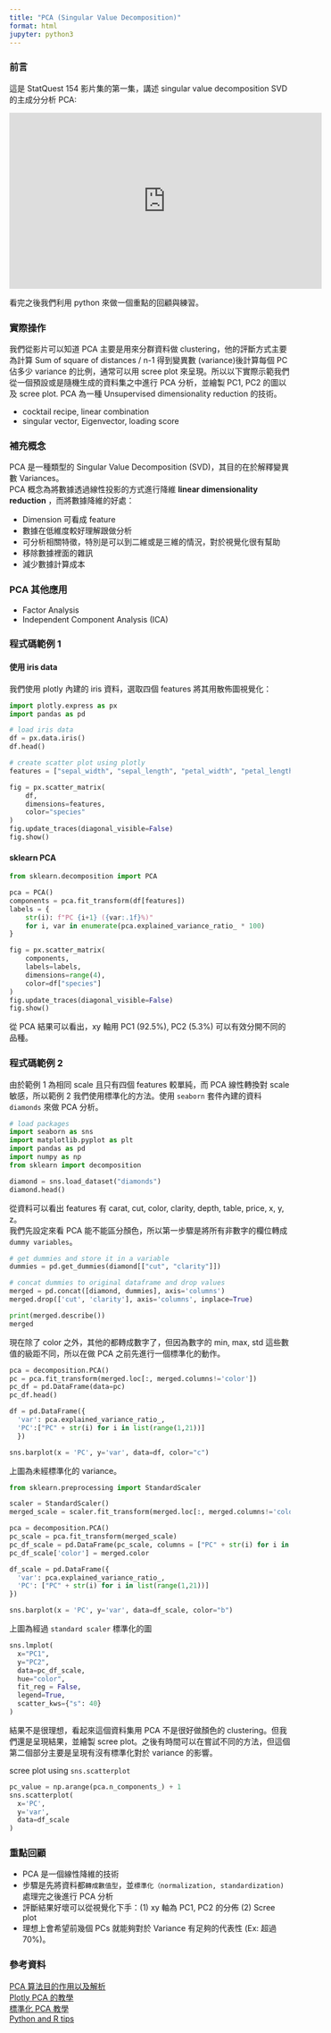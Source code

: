 ```yaml
---
title: "PCA (Singular Value Decomposition)"
format: html
jupyter: python3
---
```

### 前言

這是 StatQuest  154 影片集的第一集，講述 singular value decomposition SVD 的主成分分析 PCA:

<iframe width="560" height="315" src="https://www.youtube.com/embed/FgakZw6K1QQ" title="YouTube video player" frameborder="0" allow="accelerometer; autoplay; clipboard-write; encrypted-media; gyroscope; picture-in-picture" allowfullscreen></iframe>

看完之後我們利用 python 來做一個重點的回顧與練習。

### 實際操作  
我們從影片可以知道 PCA 主要是用來分群資料做 clustering，他的評斷方式主要為計算 Sum of square of distances / n-1 得到變異數 (variance)後計算每個 PC 佔多少 variance 的比例，通常可以用 scree plot 來呈現。所以以下實際示範我們從一個預設或是隨機生成的資料集之中進行 PCA 分析，並繪製 PC1, PC2 的圖以及 scree plot. PCA 為一種 Unsupervised dimensionality reduction 的技術。

- cocktail recipe, linear combination
- singular vector, Eigenvector, loading score  

### 補充概念
PCA 是一種類型的 Singular Value Decomposition (SVD)，其目的在於解釋變異數 Variances。  
PCA 概念為將數據透過線性投影的方式進行降維 **linear dimensionality reduction** ，而將數據降維的好處：

- Dimension 可看成 feature
- 數據在低維度較好理解跟做分析
- 可分析相關特徵，特別是可以到二維或是三維的情況，對於視覺化很有幫助
- 移除數據裡面的雜訊
- 減少數據計算成本

### PCA 其他應用
- Factor Analysis
- Independent Component Analysis (ICA)

### 程式碼範例 1 
####  使用 iris data
我們使用 plotly 內建的 iris 資料，選取四個 features 將其用散佈圖視覺化：
```python
import plotly.express as px
import pandas as pd

# load iris data
df = px.data.iris()
df.head()
```

```python
# create scatter plot using plotly
features = ["sepal_width", "sepal_length", "petal_width", "petal_length"]

fig = px.scatter_matrix(
    df,
    dimensions=features,
    color="species"
)
fig.update_traces(diagonal_visible=False)
fig.show()

```

#### sklearn PCA
```python
from sklearn.decomposition import PCA

pca = PCA()
components = pca.fit_transform(df[features])
labels = {
    str(i): f"PC {i+1} ({var:.1f}%)"
    for i, var in enumerate(pca.explained_variance_ratio_ * 100)
}

fig = px.scatter_matrix(
    components,
    labels=labels,
    dimensions=range(4),
    color=df["species"]
)
fig.update_traces(diagonal_visible=False)
fig.show()
```



從 PCA 結果可以看出，xy 軸用 PC1 (92.5%), PC2 (5.3%) 可以有效分開不同的品種。

### 程式碼範例 2
由於範例 1 為相同 scale 且只有四個 features 較單純，而 PCA 線性轉換對 scale 敏感，所以範例 2 我們使用標準化的方法。使用 `seaborn` 套件內建的資料 `diamonds` 來做 PCA 分析。

```python
# load packages
import seaborn as sns
import matplotlib.pyplot as plt
import pandas as pd
import numpy as np
from sklearn import decomposition

diamond = sns.load_dataset("diamonds")
diamond.head()
```
從資料可以看出 features 有 carat, cut, color, clarity, depth, table, price, x, y, z。  
我們先設定來看 PCA 能不能區分顏色，所以第一步驟是將所有非數字的欄位轉成 `dummy variables `。

```python
# get dummies and store it in a variable
dummies = pd.get_dummies(diamond[["cut", "clarity"]])

# concat dummies to original dataframe and drop values
merged = pd.concat([diamond, dummies], axis='columns')
merged.drop(['cut', 'clarity'], axis='columns', inplace=True)

print(merged.describe())
merged
```

現在除了 color 之外，其他的都轉成數字了，但因為數字的 min, max, std 這些數值的級距不同，所以在做 PCA 之前先進行一個標準化的動作。
```python
pca = decomposition.PCA()
pc = pca.fit_transform(merged.loc[:, merged.columns!='color'])
pc_df = pd.DataFrame(data=pc)
pc_df.head()

df = pd.DataFrame({
  'var': pca.explained_variance_ratio_,
  'PC':["PC" + str(i) for i in list(range(1,21))]
  })

sns.barplot(x = 'PC', y='var', data=df, color="c")
```

上圖為未經標準化的 variance。

```python
from sklearn.preprocessing import StandardScaler

scaler = StandardScaler()
merged_scale = scaler.fit_transform(merged.loc[:, merged.columns!='color'])

pca = decomposition.PCA()
pc_scale = pca.fit_transform(merged_scale)
pc_df_scale = pd.DataFrame(pc_scale, columns = ["PC" + str(i) for i in list(range(1,21))])
pc_df_scale['color'] = merged.color

df_scale = pd.DataFrame({
  'var': pca.explained_variance_ratio_,
  'PC': ["PC" + str(i) for i in list(range(1,21))]
})

sns.barplot(x = 'PC', y='var', data=df_scale, color="b")
```

上圖為經過 `standard scaler` 標準化的圖

```python
sns.lmplot(
  x="PC1",
  y="PC2",
  data=pc_df_scale,
  hue="color",
  fit_reg = False,
  legend=True,
  scatter_kws={"s": 40}
)
```

結果不是很理想，看起來這個資料集用 PCA 不是很好做顏色的 clustering。但我們還是呈現結果，並繪製 scree plot。之後有時間可以在嘗試不同的方法，但這個第二個部分主要是呈現有沒有標準化對於 variance 的影響。

scree plot using `sns.scatterplot`
```python
pc_value = np.arange(pca.n_components_) + 1
sns.scatterplot(
  x='PC',
  y='var',
  data=df_scale
)
```

### 重點回顧  
- PCA 是一個線性降維的技術
- 步驟是先將資料都`轉成數值型`，並`標準化（normalization, standardization)` 處理完之後進行 PCA 分析
- 評斷結果好壞可以從視覺化下手：(1) xy 軸為 PC1, PC2 的分佈 (2) Scree plot
- 理想上會希望前幾個 PCs 就能夠對於 Variance 有足夠的代表性 (Ex: 超過 70%)。

### 參考資料
[PCA 算法目的作用以及解析](https://blog.csdn.net/NeverLate_gogogo/article/details/88683904)  
[Plotly PCA 的教學](https://plotly.com/python/pca-visualization/)  
[標準化 PCA 教學](https://www.datasklr.com/principal-component-analysis-and-factor-analysis/principal-component-analysis)  
[Python and R tips](https://cmdlinetips.com/2018/03/pca-example-in-python-with-scikit-learn/)
